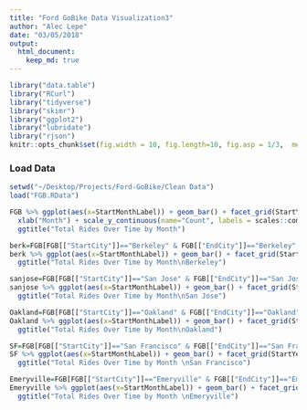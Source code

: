 ```yaml
---
title: "Ford GoBike Data Visualization3"
author: "Alec Lepe"
date: "03/05/2018"
output: 
  html_document:
    keep_md: true
---
```


```r
library("data.table")
library("RCurl")
library("tidyverse")
library("skimr")
library("ggplot2")
library("lubridate")
library("rjson")
knitr::opts_chunk$set(fig.width = 10, fig.length=10, fig.asp = 1/3,  message=FALSE)
```
### Load Data
```r
setwd("~/Desktop/Projects/Ford-GoBike/Clean Data")
load("FGB.RData")
```
```r
FGB %>% ggplot(aes(x=StartMonthLabel)) + geom_bar() + facet_grid(StartYear ~ .) + 
  xlab("Month") + scale_y_continuous(name="Count", labels = scales::comma) +
  ggtitle("Total Rides Over Time by Month")
```

```r
berk=FGB[FGB[["StartCity"]]=="Berkeley" & FGB[["EndCity"]]=="Berkeley",]
berk %>% ggplot(aes(x=StartMonthLabel)) + geom_bar() + facet_grid(StartYear ~ .) +xlab("Month") + scale_y_continuous(name="Count", labels = scales::comma) +
  ggtitle("Total Rides Over Time by Month\nBerkeley")
```
```r
sanjose=FGB[FGB[["StartCity"]]=="San Jose" & FGB[["EndCity"]]=="San Jose",]
sanjose %>% ggplot(aes(x=StartMonthLabel)) + geom_bar() + facet_grid(StartYear ~ .) +xlab("Month") + scale_y_continuous(name="Count", labels = scales::comma) +
  ggtitle("Total Rides Over Time by Month\nSan Jose")
```
```r
Oakland=FGB[FGB[["StartCity"]]=="Oakland" & FGB[["EndCity"]]=="Oakland",]
Oakland %>% ggplot(aes(x=StartMonthLabel)) + geom_bar() + facet_grid(StartYear ~ .) +xlab("Month") + scale_y_continuous(name="Count", labels = scales::comma) +
  ggtitle("Total Rides Over Time by Month\nOakland")
```
```r
SF=FGB[FGB[["StartCity"]]=="San Francisco" & FGB[["EndCity"]]=="San Francisco",]
SF %>% ggplot(aes(x=StartMonthLabel)) + geom_bar() + facet_grid(StartYear ~ .) +xlab("Month") + scale_y_continuous(name="Count", labels = scales::comma) +
  ggtitle("Total Rides Over Time by Month \nSan Francisco")
```
```r
Emeryville=FGB[FGB[["StartCity"]]=="Emeryville" & FGB[["EndCity"]]=="Emeryville",]
Emeryville %>% ggplot(aes(x=StartMonthLabel)) + geom_bar() + facet_grid(StartYear ~ .) +xlab("Month") + scale_y_continuous(name="Count", labels = scales::comma) +
  ggtitle("Total Rides Over Time by Month \nEmeryville")
```